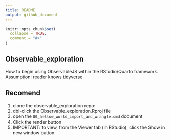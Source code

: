 ```yaml
---
title: README
output: github_document
---
```


<!-- README.md is generated from README.Rmd. Please edit that file -->

```r
knitr::opts_chunk$set(
  collapse = TRUE,
  comment = "#>"
)
```

## Observable_exploration

<!-- badges: start -->

<!-- badges: end -->

How to begin using ObservableJS within the RStudio/Quarto framework. Assumption: reader knows [tidyverse](https://tidyverse.org)

## Recomend

1.  clone the observable_exploration repo:
2.  dbl-click the Observable_exploration.Rproj file
3.  open the `00_hellow_world_import_and_wrangle.qmd` document
4.  Click the render button
5.  IMPORTANT: to view, from the Viewer tab (in RStudio), click the Show in new window button
